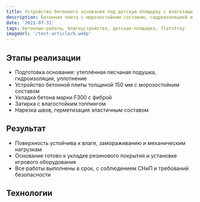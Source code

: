 ```yaml
---
title: Устройство бетонного основания под детскую площадку с влагозащитой
description: Бетонная плита с морозостойким составом, гидроизоляцией и финишной затиркой для безопасной эксплуатации в условиях открытого воздуха
date: '2021-07-31'
tags: бетонные-работы, благоустройство, детская-площадка, florstroy
imageUrl: '/test-article/6.webp'
---
```


<Quote
  content="Основание выполнено с учётом требований к безопасности, морозостойкости и долговечности покрытия."
  author="FlorStroy"
  cite="https://florstroy.ru/"
/>

## Этапы реализации

- Подготовка основания: утеплённая песчаная подушка, гидроизоляция, уплотнение  
- Устройство бетонной плиты толщиной 150 мм с морозостойким составом  
- Укладка бетона марки F300 с фиброй  
- Затирка с влагостойким топпингом  
- Нарезка швов, герметизация эластичным составом  

<ArticleImage src="/test-article/6.webp" alt="Бетонное основание под детскую площадку" />

## Результат

- Поверхность устойчива к влаге, замораживанию и механическим нагрузкам  
- Основание готово к укладке резинового покрытия и установке игрового оборудования  
- Все работы выполнены в срок, с соблюдением СНиП и требований безопасности  

<Quote
  content="Бетонное основание выдерживает перепады температур и обеспечивает надёжную основу для детской площадки."
  author="Инженер по благоустройству"
  cite="https://florstroy.ru/"
/>

## Технологии

<Code
  code="Бетон B25 F300 W8  
Армирование: фибра 20 кг/м³  
Топпинг: влагостойкий кварцевый  
Герметик: эластичный морозостойкий  
Оборудование: виброплита, лазерная рейка, затирочные машины"
  language="text"
/>
